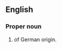 ==English==

===Proper noun===
{{en-proper noun}}

# {{surname|rare|from=German|dot=}} of German origin.
{{count page|[[Wiktionary:Page count]]}}